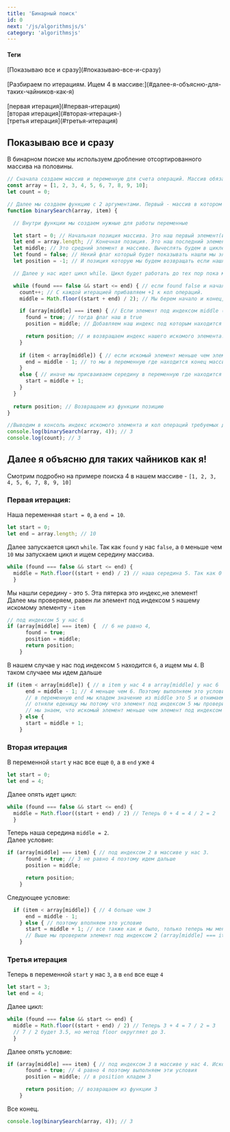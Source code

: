 ```yaml
---
title: 'Бинарный поиск'
id: 0
next: '/js/algorithmsjs/s'
category: 'algorithmsjs'
---
```


<div className = 'mdHead'>

#### Теги
<div className = 'tag_js'>[Показываю все и сразу](#показываю-все-и-сразу)</div>  <br/>
<div className = 'tag_js'>[Разбираем по итерациям. Ищем 4 в массиве:](#далее-я-объясню-для-таких-чайников-как-я)</div>  <br/>
<div className = 'mini_tag_js'>[первая итерация](#первая-итерация)</div> 
<div className = 'mini_tag_js'>[вторая итерация](#вторая-итерация-)</div> 
<div className = 'mini_tag_js'>[третья итерация](#третья-итерация)</div> 

</div>

## Показываю все и сразу ##

В бинарном поиске мы используем дробление отсортированного массива на половины.<br/>
```javaScript
// Сначала создаем массив и переменную для счета операций. Массив обязательно должен быть отсортирован.
const array = [1, 2, 3, 4, 5, 6, 7, 8, 9, 10];
let count = 0;

// Далее мы создаем функцию с 2 аргументами. Первый - массив в котором ищем и второй - сам элемент который ищем.
function binarySearch(array, item) {

  // Внутри функции мы создаем нужные для работы переменные

  let start = 0; // Начальная позиция массива. Это наш первый элемент(индекс 0)
  let end = array.length; // Конечная позиция. Это наш последний элемент(Вычесляем по длине массива)
  let middle; // Это средний элемент в массиве. Вычеслять будем в цикле ниже.
  let found = false; // Некий флаг который будет показывать нашли мы элемент или нет.
  let position = -1; // И позиция которую мы будем возвращать если нашли элемент, если нет, то возвращаем -1

  // Далее у нас идет цикл while. Цикл будет работать до тех пор пока мы не нашли элемент.

  while (found === false && start <= end) { // если found false и начало меньше и не поровнялось с концом, то ищем дальше
    count++; // С каждой итерацией прибавляем +1 к кол операций.
    middle = Math.floor((start + end) / 2); // Мы берем начало и конец, прибавляем и делим на 2. Так мы находим середину

    if (array[middle] === item) { // Если элемент под индексом middle (наша середина) равен, тому что ищем.
      found = true; // тогда флаг наш в true
      position = middle; // Добавляем наш индекс под которым находится средний элемент в позицию

      return position; // и возвращаем индекс нашего искомого элемента.
    }
    
    if (item < array[middle]) { // если искомый элемент меньше чем элемент под индексом middle(наша середина)
      end = middle - 1; // то мы в переменную где находится конец массива присваиваем нашу середину и отнимаем 1.
    } 
    else { // иначе мы присваиваем середину в переменную где находится начало и прибавляем 1
      start = middle + 1;
    }
  }
  
  return position; // Возвращаем из функции позицию
}

//Выводим в консоль индекс искомого элемента и кол операций требуемых для этого:
console.log(binarySearch(array, 4)); // 3
console.log(count); // 3
```
## Далее я объясню для таких чайников как я! ##
Смотрим подробно на примере поиска 4 в нашем массиве -  `[1, 2, 3, 4, 5, 6, 7, 8, 9, 10]`
### Первая итерация:<br/>
Наша переменная `start = 0`, а `end = 10`.
```javaScript
let start = 0;
let end = array.length; // 10
```
Далее запускается цикл `while`. Так как `found` у нас `false`, а `0` меньше чем `10` мы запускаем цикл и ищем середину массива.
```javaScript
while (found === false && start <= end) { 
  middle = Math.floor((start + end) / 2) // наша середина 5. Так как 0 + 10 = 10 / 2 = 5 
  }
```
Мы нашли середину - это `5`. Эта пятерка это индекс,не элемент!<br/>
Далее мы проверяем, равен ли элемент под индексом `5` нашему искомому элементу - `item`
```javaScript
// под индексом 5 у нас 6
if (array[middle] === item) {  // 6 не равно 4, 
      found = true; 
      position = middle; 
      return position; 
    }

```
В нашем случае у нас под индексом `5` находится `6`, а ищем мы `4`. В таком случаее мы идем дальше
```javaScript                                           
if (item < array[middle]) { // в item у нас 4 в array[middle] у нас 6
      end = middle - 1; // 4 меньше чем 6. Поэтому выполняем это условие.
      // в переменную end мы кладем значение из middle это 5 и отнимаем 1, значит в end у нас 4.
      // отняли еденицу мы потому что элемент под индексом 5 мы проверили выше в условии (array[middle] === item)
      // мы знаем, что искомый элемент меньше чем элемент под индексом 5. Поэтому все остальное включительно 5 нам не нужно и мы это отрезаем.
    } else {
      start = middle + 1;
    }
```
### Вторая итерация <br/>
В переменной `start` у нас все еще `0`, а в `end` уже `4`
```javaScript
let start = 0;
let end = 4;
```
Далее опять идет цикл:
```javaScript
while (found === false && start <= end) { 
  middle = Math.floor((start + end) / 2) // Теперь 0 + 4 = 4 / 2 = 2
  }
```
Теперь наша середина `middle = 2`.<br/>
Далее условие:<br/>
```javaScript
if (array[middle] === item) { // под индексом 2 в массиве у нас 3.
      found = true; // 3 не равно 4 поэтому идем дальше
      position = middle;

      return position;
    }

```
Следующее условие:<br/>
```javaScript
  if (item < array[middle]) { // 4 больше чем 3
      end = middle - 1;
    } else { // поэтому вполняем это условие
      start = middle + 1; // все также как и было, только теперь мы меняем начальную позицию массива.
      // Выше мы проверили элемент под индексом 2 (array[middle] === item), он нам больше не нужен, поэтому прибавляем +1
    }
```
### Третья итерация
Теперь в переменной `start` у нас `3`, а в `end` все еще `4`
```javaScript
let start = 3;
let end = 4;
```
Далее цикл:
```javaScript
while (found === false && start <= end) { 
  middle = Math.floor((start + end) / 2) // Теперь 3 + 4 = 7 / 2 = 3
  // 7 / 2 будет 3.5, но метод floor округляет до 3.
  }
```
Далее опять условие:<br/>
```javaScript
if (array[middle] === item) { // под индексом 3 в массиве у нас 4. Искомый элемент тоже 4
      found = true; // 4 равно 4 поэтому выполняем эти условия
      position = middle; // в position кладем 3

      return position; // возвращаем из функции 3
    }
```
Все конец.
```javaScript
console.log(binarySearch(array, 4)); // 3
```
